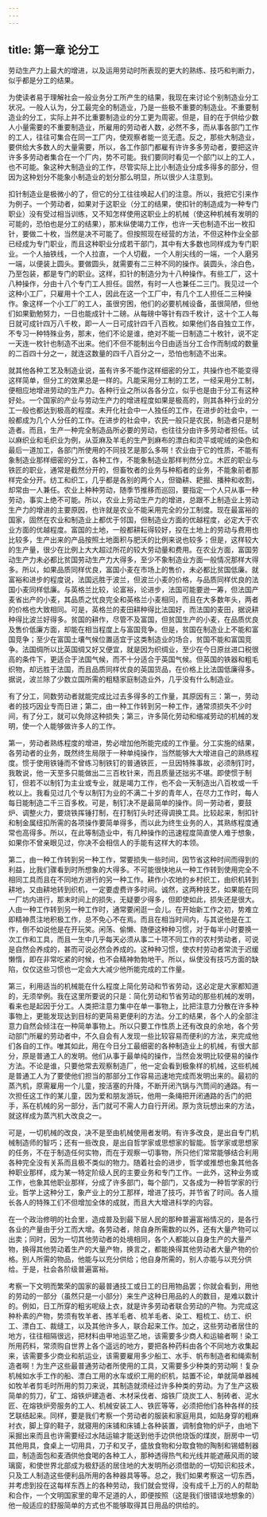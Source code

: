 ```yaml
---
---
---
```

title: 第一章 论分工
---

劳动生产力上最大的增进，以及运用劳动时所表现的更大的熟练、技巧和判断力，似乎都是分工的结果。

为使读者易于理解社会一般业务分工所产生的结果，我现在来讨论个别制造业分工状况。一般人认为，分工最完全的制造业，乃是一些极不重要的制造业。不重要制造业的分工，实际上并不比重要制造业的分工更为周密。但是，目的在于供给少数人小量需要的不重要制造业，所雇用的劳动者人数，必然不多，而从事各部门工作的工人，往往可集合在同一工厂内，使观察者能一览无遗。反之，那些大制造业，要供给大多数人的大量需要，所以，各工作部门都雇有许许多多劳动者，要把这许许多多劳动者集合在一个厂内，势不可能。我们要同时看见一个部门以上的工人，也不可能。象这种大制造业的工作，尽管实际上比小制造业分成多得多的部分，但因为这种划分不能象小制造业的划分那么明显，所以很少人注意到。

扣针制造业是极微小的了，但它的分工往往唤起人们的注意。所以，我把它引来作为例子。一个劳动者，如果对于这职业（分工的结果，使扣针的制造成为一种专门职业）没有受过相当训练，又不知怎样使用这职业上的机械（使这种机械有发明的可能的，恐怕也是分工的结果），那末纵使竭力工作，也许一天也制造不出一枚扣针，要做二十枚，当然是决不可能了。但按照现在经营的方法，不但这种作业全部已经成为专门职业，而且这种职业分成若干部门，其中有大多数也同样成为专门职业。一个人抽铁线，一个人拉直，一个人切截，一个人削尖线的一端，一个人磨另一端，以便装上圆头。要做圆头，就需要有二三种不同的操作。装圆头，涂白色，乃至包装，都是专门的职业。这样，扣针的制造分为十八种操作。有些工厂，这十八种操作，分由十八个专门工人担任。固然，有时一人也兼任二三门。我见过一个这种小工厂，只雇用十个工人，因此在这一个工厂中，有几个工人担任二三种操作。象这样一个小工厂的工人，虽很穷困，他们的必要机械设备，虽很简陋，但他们如果勤勉努力，一日也能成针十二磅。从每磅中等针有四千枚计，这十个工人每日就可成针四万八千枚，即一人一日可成针四千八百枚。如果他们各自独立工作，不专习一种特殊业务，那末，他们不论是谁，绝对不能一日制造二十枚针，说不定一天连一枚针也制造不出来。他们不但不能制出今日由适当分工合作而制成的数量的二百四十分之一，就连这数量的四千八百分之一，恐怕也制造不出来。

就其他各种工艺及制造业说，虽有许多不能作这样细密的分工，共操作也不能变得这样简单，但分工的效果总是一样的。凡能采用分工制的工艺，一经采用分工制，便相应地增进劳动的生产力。各种行业之所以各各分立，似乎也是由于分工有这种好处。一个国家的产业与劳动生产力的增进程度如果是极高的，则其各种行业的分工一般也都达到极高的程度。未开化社会中一人独任的工作，在进步的社会中，一般都成为几个人分任的工作。在进步的社会中，农民一般只是农民，制造者只是制造者。而且，生产一种完全制造品所必要的劳动，也往往分由许多劳动者担任。试以麻织业和毛织业为例，从亚麻及羊毛的生产到麻布的漂白和烫平或呢绒的染色和最后一道加工，各部门所使用的不同技艺是那么多啊！农业由于它的性质，不能有象制造业那样细密的分工，各种工作，不能象制造业那样判然分立。木匠的职业与铁匠的职业，通常是截然分开的，但畜牧者的业务与种稻者的业务，不能象前者那样完全分开。纺工和织工，几乎都是各别的两个人，但锄耕、耙掘、播种和收割，却常由一人兼任。农业上种种劳动，随季节推移而巡回，要指定一个人只从事一种劳动，事实上绝不可能。所以，农业上劳动生产力的增进，总跟不上制造业上劳动生产力的增进的主要原因，也许就是农业不能采用完全的分工制度。现在最富裕的国家，固然在农业和制造业上都优于邻国，但制造业方面的优越程度，必定大于农业方面的优越程度。富国的土地，一般都耕耘得较好，投在土地上的劳动与费用也比较多，生产出来的产品按照土地面积与肥沃的比例来说也较多；但是，这样较大的生产量，很少在比例上大大超过所花的较大劳动量和费用。在农业方面，富国劳动生产力未必都比贫国劳动生产力大得多，至少不象制造业方面一般情况那样大得多。所以，如果品质同样优良，富国小麦在市场上的售价，未必都比贫国低廉。就富裕和进步的程度说，法国远胜于波兰，但波兰小麦的价格，与品质同样优良的法国小麦同样低廉。与英格兰比较，论富裕，论进步，法国可能要逊一筹，但法国产麦省出产的小麦，其品质之忧良完全和英格兰小麦相同，而且在大多数年头，两者的价格也大致相同。可是，英格兰的麦田耕种得比法国好，而法国的麦田，据说耕种得比波兰好得多。贫国的耕作，尽管不及富国，但贫国生产的小麦，在品质优良及售价低廉方面，却能在相当程度上与富国竞争。但是，贫国在制造业上不能和富国竞争；至少在富国土壤气候位置适宜于这类制造业的场合，贫国不能和富国竞争。法国绸所以比英国绸又好又便宜，就是因为织绸业，至少在今日原丝进口税很高的条件下，更适合于法国气候，而不十分适合于英国气候。但英国的铁器和粗毛织物，却远胜于法国，而且品质同样优良的英国货品，在价格上比法国低廉得多。据说，波兰除了少数立国所需的粗糙家庭制造业外，几乎没有什么制造业。

有了分工，同数劳动者就能完成比过去多得多的工作量，其原因有三：第一，劳动者的技巧因业专而日进；第二，由一种工作转到另一种工作，通常须损失不少时间，有了分工，就可以免除这种损失；第三，许多简化劳动和缩减劳动的机械的发明，使一个人能够做许多人的工作。

第一，劳动者熟练程度的增进，势必增加他所能完成的工作量。分工实施的结果，各劳动者的业务，既然终生局限于一种单纯操作，当然能够大大增进自己的熟练程度。惯于使用铁锤而不曾练习制铁钉的普通铁匠，一旦因特殊事故，必须制钉时，我敢说，他一天至多只能做出二三百枚针来，而且质量还拙劣不堪。即使惯于制钉，但若不以制钉为主业或专业，就是竭力工作，也不会一天制造出八百枚或一千枚以上。我看见过几个专以制钉为业的不满二十岁的青年人，在尽力工作时，每人每日能制造二千三百多枚。可是，制钉决不是最简单的操作。同一劳动者，要鼓炉、调整火力，要烧铁挥锤打制，在打制钉头时还得调换工具。比较起来，制扣针和制金属纽扣所需的各项操作要简单得多，而以此为终生业务的人，其熟练程度通常也高得多。所以，在此等制造业中，有几种操作的迅速程度简直使人难于想象，如果你不曾亲眼见过，你决不会相信人的手能有这样大的本领。

第二，由一种工作转到另一种工作，常要损失一些时间，因节省这种时间而得到的利益，比我们骤看到时所想象的大得多。不可能很快地从一种工作转到使用完全不相同工具而且在不同地方进行的另一种工作。耕作小农地的乡村织工，由织机转到耕地，又由耕地转到织机，一定要虚费许多时间。诚然，这两种技艺，如果能在同一厂坊内进行，那末时间上的损失，无疑要少得多，但即使如此，损失还是很大。人由一种工作转到另一种工作时，通常要闲逛一会儿。在开始新工作之初，势难立即精神贯注地积极工作，总不免心不在焉。而且在相当时间内，与其说他是在工作，倒不如说他是在开玩笑。闲荡、偷懒、随便这种种习惯，对于每半小时要换一次工作和工具，而且一生中几乎每天必须从事二十项不同工作的农村劳动者，可说是自然会养成的，甚而可说必然会养成的。这种种习惯，使农村劳动者常流于迟缓懒惰，即在非常吃紧的时候，也不会精神勃勃地干。所以，纵使没有技巧方面的缺陷，仅仅这些习惯也一定会大大减少他所能完成的工作量。

第三，利用适当的机械能在什么程度上简化劳动和节省劳动，这必定是大家都知道的，无须举例。我在这里所要说的只是：简化劳动和节省劳动的那些机械的发明，看来也是起因于分工。人类把注意力集中在单一事物上，比把注意力分散在许多种事物上，更能发现达到目标的更简易更便利的方法。分工的结果，各个人的全部注意力自然会倾注在一种简单事物上。所以只要工作性质上还有改良的余地，各个劳动部门所雇的劳动者中，不久自会有人发现一些比较容易而便利的方法，来完成他们各自的工作。唯其如此，用在今日分工最细密的各种制造业上的机械，有很大部分，原是普通工人的发明。他们从事于最单纯的操作，当然会发明比较便易的操作方法。不论是谁，只要他常去观察制造厂，他一定会看到极象样的机械，这些机械是普通工人为了要使他们担当的那部分工作容易迅速地完成而发明出来的。最初的蒸汽机，原需雇用一个儿童，按活塞的升降，不断开闭汽锅与汽筒间的通路。有一次担任这工作的某儿童，因为爱和朋友游玩，他用一条绳把开闭通路的舌门的把手，系在机械的另一部分，舌门就可不需人力自行开闭。原为贪玩想出来的方法，就这样成为蒸汽机大改良之一。

可是，一切机械的改良，决不是至由机械使用者发明。有许多改良，是出自专门机械制造师的智巧；还有一些改良，是出自哲学家或思想家的智能。哲学家或思想家的任务，不在于制造任何实物，而在于观察一切事物，所只他们常常能够结合利用各种完全没有关系而且极不类似的物力。随着社会的进步，哲学或推想也象其他各种职业那样，成为某一特定阶级人民的主要业务和专门工作。一此外，这种业务或工作，也象其他职业那样，分成了许多部门，每个部门，又各成为一种哲学家的行业。哲学上这种分工，象产业上的分工那样，增进了技巧，并节省了时间。各人擅长各人的特殊工们不但增加全体的成就，而且大大增进科学的内容。

在一个政治修明的社会里，造成普及到最下层人民的那种普遍富裕情况的，是各行各业的产量由于分工而大增。各劳动者，除自身所需数的以外，还有大量产物可以出卖；同时，因为一切其他劳动者的处境相同，各个人都能以自身生产的大量产物，换得其他劳动着生产的大量产物，换言之，都能换得其他劳动者大量产物的价格。别人所需的物品，他能与以充分供给；他自身所需的，别人亦能与以充分供给。于是，社会各阶级普遍富裕。

考察一下文明而繁荣的国家的最普通技工或日工的日用物品罢；你就会看到，用他的劳动的一部分（虽然只是一小部分）来生产这种日用品的人的数目，是难以数计的。例如，日工所穿的粗劣呢级上衣，就是许多劳动者联合劳动的产物。为完成这种朴素的产物，势须有牧羊者、拣羊毛者、梳羊毛者、染工、粗梳工、纺工、织工、漂白工、裁缝工，以及其他许多人，联合起来工作。加之，这些劳动者居住的地方，往往相隔很远，把材料由甲地运至乙地，该需要多少商人和运输者啊！染工所用药料，常须购自世界上各个遥远的地方，要把各种药料由各个不同地方收集起来，该需要多少商业和航运业，该需要雇用多少船工、水手、帆布制造者和绳索制造者啊！为生产这些最普通劳动者所使用的工具，又需要多少种类的劳动啊！复杂机械如水手工作的船、漂白工用的水车或织工用的织机，姑置不论，单就简单器械如牧羊者剪毛时所用的剪刀来说，其制造就须经过许多种类的劳动。为了生产这极简单的剪刀，矿工、熔铁炉建造者、木材采伐者、熔铁厂烧炭工人、制砖者、泥水匠、在熔铁炉旁服务的工人、机械安装工人、铁匠等等，必须把他们各种各样的技艺联结起来。同样，要是我们考察一个劳动者的服装和家庭用具，如贴身穿的粗麻衬衣，脚上穿的鞋子，就寝用的床铺和床铺上各种装置，调制食物的炉子，由地下采掘出来而且也许需要经过水陆运输才能送到他手边供他烧饭的煤炭，厨房中一切其他用具，食桌上一切用具，刀子和叉子，盛放食物和分取食物的陶制和锡蜡制器皿，制造面包和麦酒供他食喝的各种工人，那种透得热气和光线并能遮蔽风雨的玻璃窗，和使世界北部成为极舒适的居住地的大发明所必须借助的一切知识和技术，只及工人制造这些便利品所用的各种器具等等。总之，我们如果考察这一切东西，并考虑到投在这每样东西上的各种劳动，我们就会觉得，没有成千上万的人的帮助和合作，一个文明国家里的卑不足道的人，即便按照（这是我们很错误地想象的）他一般适应的舒服简单的方式也不能够取得其日用品的供给的。